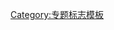 {{WPBannerMeta
|PROJECT            = 北美洲
|BANNER_NAME        = Template:WikiProject North America
|substcheck         = <includeonly>{{subst:</includeonly><includeonly>substcheck}}</includeonly>
|small              = {{{small|}}}
|category           = {{{category|¬}}}
|category_trad      = yes
|listas             = {{{listas|}}}
|IMAGE_LEFT         = WikiProject North America.svg

|QUALITY_SCALE      = extended
|class              = {{{class|}}}

|importance         = {{{importance|}}}

|ASSESSMENT_LINK    = 
|COMMENTS           = yes
|COMMENTS_CAT       = 
|COMMENTS_FORCE     = yes

|MAIN_ARTICLE       = 
|PORTAL             = 北美洲
|PORTAL_IMG         = 

}}<noinclude>{{documentation}}[[Category:专题标志模板]]</noinclude>